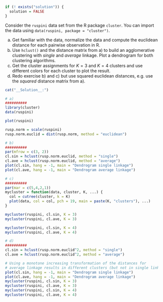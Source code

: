 \exercise

```r
if (! exists("solution")) {
  solution = FALSE
}
```

Consider the `ruspini` data set from the R package `cluster`. You can import the data using `data(ruspini, package = "cluster")`.

<!--   ```{r, message=FALSE, echo=FALSE} -->
<!-- library(cluster) -->
<!-- data(ruspini) -->
<!-- par(mar = c(4,4,1,1)) -->
<!-- ``` -->

<!-- ```{r, message=FALSE, fig.width=5, fig.height=5, out.width="0.5\\textwidth", fig.align="center"} -->
<!-- plot(ruspini, pch = 19) -->
<!-- ``` -->

a) Get familiar with the data, normalize the data and compute the euclidean distance for each pairwise observation in R.
a) Use `hclust()` and the distance matrix from a) to build an agglomerative clustering with *single* and *average* linkage.
Plot a dendrogram for both clustering algorithms.
a) Get the cluster assignments for $K=3$ and $K=4$ clusters and use different colors for each cluster to plot the result.
a) Redo exercise b) and c) but use squared euclidean distances, e.g. use the *squared* distance matrix from a).


```r
cat("__Solution__:")
```

```r
# a)
##########
library(cluster)
data(ruspini)

plot(ruspini)

rusp.norm = scale(ruspini)
rusp.norm.euclid = dist(rusp.norm, method = "euclidean")
```

```r
# b)
##########
par(mfrow = c(3, 2))
cl.sin = hclust(rusp.norm.euclid, method = "single")
cl.ave = hclust(rusp.norm.euclid, method = "average")
plot(cl.sin, hang = -1, main = "Dendrogram single linkage")
plot(cl.ave, hang = -1, main = "Dendrogram average linkage")

# c)
##########
par(mar = c(5,4,2,1))
mycluster = function(data, cluster, K, ...) {
  col = cutree(cluster, k = K)
  plot(data, col = col, pch = 19, main = paste(K, "clusters"), ...)
}

mycluster(ruspini, cl.sin, K = 3)
mycluster(ruspini, cl.ave, K = 3)

mycluster(ruspini, cl.sin, K = 4)
mycluster(ruspini, cl.ave, K = 4)

# d)
##########
cl.sin = hclust(rusp.norm.euclid^2, method = "single")
cl.ave = hclust(rusp.norm.euclid^2, method = "average")

# Using a monotone increasing transformation of the distances for
# average linkage results in different clusters (but not in single linkage).
plot(cl.sin, hang = -1, main = "Dendrogram single linkage")
plot(cl.ave, hang = -1, main = "Dendrogram average linkage")
mycluster(ruspini, cl.sin, K = 3)
mycluster(ruspini, cl.ave, K = 3)
mycluster(ruspini, cl.sin, K = 4)
mycluster(ruspini, cl.ave, K = 4)
```
